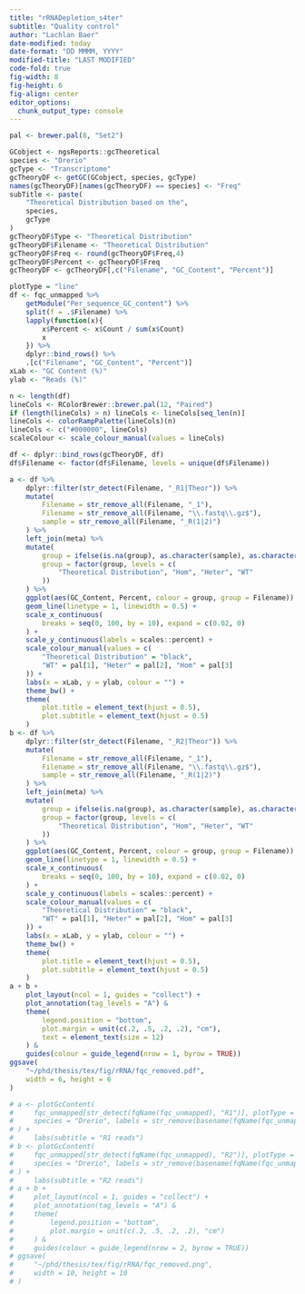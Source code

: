 ```yaml
---
title: "rRNADepletion_s4ter"
subtitle: "Quality control"
author: "Lachlan Baer"
date-modified: today
date-format: "DD MMMM, YYYY"
modified-title: "LAST MODIFIED"
code-fold: true
fig-width: 8
fig-height: 6
fig-align: center
editor_options:
  chunk_output_type: console
---
```


```r
pal <- brewer.pal(8, "Set2")
```

```r
GCobject <- ngsReports::gcTheoretical
species <- "Drerio"
gcType <- "Transcriptome"
gcTheoryDF <- getGC(GCobject, species, gcType)
names(gcTheoryDF)[names(gcTheoryDF) == species] <- "Freq"
subTitle <- paste(
    "Theoretical Distribution based on the",
    species,
    gcType
)
gcTheoryDF$Type <- "Theoretical Distribution"
gcTheoryDF$Filename <- "Theoretical Distribution"
gcTheoryDF$Freq <- round(gcTheoryDF$Freq,4)
gcTheoryDF$Percent <- gcTheoryDF$Freq
gcTheoryDF <- gcTheoryDF[,c("Filename", "GC_Content", "Percent")]
```

```r
plotType = "line"
df <- fqc_unmapped %>%
    getModule("Per_sequence_GC_content") %>%
    split(f = .$Filename) %>%
    lapply(function(x){
        x$Percent <- x$Count / sum(x$Count)
        x
    }) %>%
    dplyr::bind_rows() %>%
    .[c("Filename", "GC_Content", "Percent")]
xLab <- "GC Content (%)"
ylab <- "Reads (%)"

n <- length(df)
lineCols <- RColorBrewer::brewer.pal(12, "Paired")
if (length(lineCols) > n) lineCols <- lineCols[seq_len(n)]
lineCols <- colorRampPalette(lineCols)(n)
lineCols <- c("#000000", lineCols)
scaleColour <- scale_colour_manual(values = lineCols)

df <- dplyr::bind_rows(gcTheoryDF, df)
df$Filename <- factor(df$Filename, levels = unique(df$Filename))
```

```r
a <- df %>%
    dplyr::filter(str_detect(Filename, "_R1|Theor")) %>%
    mutate(
        Filename = str_remove_all(Filename, "_1"),
        Filename = str_remove_all(Filename, "\\.fastq\\.gz$"),
        sample = str_remove_all(Filename, "_R(1|2)")
    ) %>%
    left_join(meta) %>%
    mutate(
        group = ifelse(is.na(group), as.character(sample), as.character(group)),
        group = factor(group, levels = c(
            "Theoretical Distribution", "Hom", "Heter", "WT"
        ))
    ) %>%
    ggplot(aes(GC_Content, Percent, colour = group, group = Filename)) +
    geom_line(linetype = 1, linewidth = 0.5) +
    scale_x_continuous(
        breaks = seq(0, 100, by = 10), expand = c(0.02, 0)
    ) +
    scale_y_continuous(labels = scales::percent) +
    scale_colour_manual(values = c(
        "Theoretical Distribution" = "black",
        "WT" = pal[1], "Heter" = pal[2], "Hom" = pal[3]
    )) +
    labs(x = xLab, y = ylab, colour = "") +
    theme_bw() +
    theme(
        plot.title = element_text(hjust = 0.5),
        plot.subtitle = element_text(hjust = 0.5)
    )
b <- df %>%
    dplyr::filter(str_detect(Filename, "_R2|Theor")) %>%
    mutate(
        Filename = str_remove_all(Filename, "_1"),
        Filename = str_remove_all(Filename, "\\.fastq\\.gz$"),
        sample = str_remove_all(Filename, "_R(1|2)")
    ) %>%
    left_join(meta) %>%
    mutate(
        group = ifelse(is.na(group), as.character(sample), as.character(group)),
        group = factor(group, levels = c(
            "Theoretical Distribution", "Hom", "Heter", "WT"
        ))
    ) %>%
    ggplot(aes(GC_Content, Percent, colour = group, group = Filename)) +
    geom_line(linetype = 1, linewidth = 0.5) +
    scale_x_continuous(
        breaks = seq(0, 100, by = 10), expand = c(0.02, 0)
    ) +
    scale_y_continuous(labels = scales::percent) +
    scale_colour_manual(values = c(
        "Theoretical Distribution" = "black",
        "WT" = pal[1], "Heter" = pal[2], "Hom" = pal[3]
    )) +
    labs(x = xLab, y = ylab, colour = "") +
    theme_bw() +
    theme(
        plot.title = element_text(hjust = 0.5),
        plot.subtitle = element_text(hjust = 0.5)
    )
a + b +
    plot_layout(ncol = 1, guides = "collect") +
    plot_annotation(tag_levels = "A") &
    theme(
        legend.position = "bottom",
        plot.margin = unit(c(.2, .5, .2, .2), "cm"),
        text = element_text(size = 12)
    ) &
    guides(colour = guide_legend(nrow = 1, byrow = TRUE))
ggsave(
    "~/phd/thesis/tex/fig/rRNA/fqc_removed.pdf",
    width = 6, height = 6
)
```

```r
# a <- plotGcContent(
#     fqc_unmapped[str_detect(fqName(fqc_unmapped), "R1")], plotType = "line",  gcType = "Transcriptome", usePlotly = FALSE,
#     species = "Drerio", labels = str_remove(basename(fqName(fqc_unmapped[str_detect(fqName(fqc_unmapped), "R1")])), "_1_R1.fastq.gz") %>% set_names(fqName(fqc_unmapped[str_detect(fqName(fqc_unmapped), "R1")]))
# ) +
#     labs(subtitle = "R1 reads")
# b <- plotGcContent(
#     fqc_unmapped[str_detect(fqName(fqc_unmapped), "R2")], plotType = "line",  gcType = "Transcriptome", usePlotly = FALSE,
#     species = "Drerio", labels = str_remove(basename(fqName(fqc_unmapped[str_detect(fqName(fqc_unmapped), "R2")])), "_1_R2.fastq.gz") %>% set_names(fqName(fqc_unmapped[str_detect(fqName(fqc_unmapped), "R2")]))
# ) +
#     labs(subtitle = "R2 reads")
# a + b +
#     plot_layout(ncol = 1, guides = "collect") +
#     plot_annotation(tag_levels = "A") &
#     theme(
#         legend.position = "bottom",
#         plot.margin = unit(c(.2, .5, .2, .2), "cm")
#     ) &
#     guides(colour = guide_legend(nrow = 2, byrow = TRUE))
# ggsave(
#     "~/phd/thesis/tex/fig/rRNA/fqc_removed.png",
#     width = 10, height = 10
# )
```

